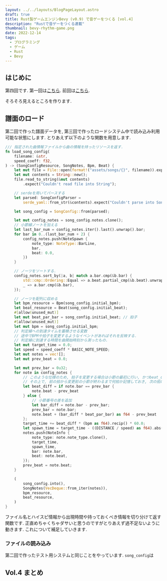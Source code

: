 ```yaml
---
layout: ../../layouts/BlogPageLayout.astro
draft: true
title: Rust製ゲームエンジンBevy (v0.9) で音ゲーをつくる [vol.4]
description: "Rustで音ゲーをつくる連載"
thumbnail: bevy-rhythm-game.png
date: 2022-12-14
tags:
  - プログラミング
  - ゲーム
  - Rust
  - Bevy
---
```


## はじめに

第四回です.
第一回は[こちら]().
前回は[こちら]().

そろそろ見えるところを作ります.

## 譜面のロード

第二回で作った譜面データを, 第三回で作ったロードシステム中で読み込み利用可能な状態にします.
とりあえず以下のような関数を用意します.

```rust :src/systems/load.rs
/// 指定された曲情報ファイルから曲の情報を持ったリソースを返す.
fn load_song_config(
    filename: &str,
    speed_coeff: f32,
) -> (SongConfigResource, SongNotes, Bpm, Beat) {
    let mut file = File::open(format!("assets/songs/{}", filename)).expect("Couldn't open file");
    let mut contents = String::new();
    file.read_to_string(&mut contents)
        .expect("Couldn't read file into String");

    // serdeを用いてパースする
    let parsed: SongConfigParser =
        serde_yaml::from_str(&contents).expect("Couldn't parse into SongConfigParser");

    let song_config = SongConfig::from(parsed);

    let mut config_notes = song_config.notes.clone();
    // 小節線ノートを加える
    let last_bar_num = config_notes.iter().last().unwrap().bar;
    for bar in 0..(last_bar_num + 2) {
        config_notes.push(NoteSpawn {
            note_type: NoteType::BarLine,
            bar,
            beat: 0.0,
        })
    }

    // ノーツをソートする.
    config_notes.sort_by(|a, b| match a.bar.cmp(&b.bar) {
        std::cmp::Ordering::Equal => a.beat.partial_cmp(&b.beat).unwrap(),
        _ => a.bar.cmp(&b.bar),
    });

    // ノーツを配列に収める
    let bpm_resource = Bpm(song_config.initial_bpm);
    let beat_resource = Beat(song_config.initial_beat);
    #[allow(unused_mut)]
    let mut beat_par_bar = song_config.initial_beat; // 拍子
    #[allow(unused_mut)]
    let mut bpm = song_config.initial_bpm;
    // 判定線への到達タイムを蓄積させる変数
    // 途中でBPMや拍子を変更するようなイベントがあればそれを反映する.
    // 判定線に到達する時間を曲開始時刻から測ったもの.
    let mut target_time = 0.0;
    let speed = speed_coeff * BASIC_NOTE_SPEED;
    let mut notes = vec![];
    let mut prev_beat = 0.0;

    let mut prev_bar = 0u32;
    for note in config_notes {
        // このような仕様のため, 拍子を変更する場合は小節の最初に行い, かつbeat_diffの計算の前に行う.
        // その上で, 前の拍から変更前の小節が終わるまで何拍か記憶しておき, 次の拍に足し合わせる作業が必要.
        let beat_diff = if note.bar == prev_bar {
            note.beat - prev_beat
        } else {
            // 小節番号の差を追加
            let bar_diff = note.bar - prev_bar;
            prev_bar = note.bar;
            note.beat + (bar_diff * beat_par_bar) as f64 - prev_beat
        };
        target_time += beat_diff * (bpm as f64).recip() * 60.0;
        let spawn_time = target_time - ((DISTANCE / speed) as f64).abs();
        notes.push(NoteInfo {
            note_type: note.note_type.clone(),
            target_time,
            spawn_time,
            bar: note.bar,
            beat: note.beat,
        });
        prev_beat = note.beat;
    }

    (
        song_config.into(),
        SongNotes(VecDeque::from_iter(notes)),
        bpm_resource,
        beat_resource,
    )
}
```

ファイル名とハイスピ情報から出現時間や持っておくべき情報を切り分けて返す関数です.
正直めちゃくちゃダサいと思うのですがとりあえず過不足ないように動きます.
これについて補足していきます.

### ファイルの読み込み

第二回で作ったテスト用システムと同じことをやっています.
`song_config`は

## Vol.4 まとめ

